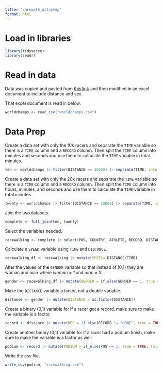 ```yaml
---
title: "racewalk_dataprep"
format: html
---
```

# Load in libraries

```r
library(tidyverse)
library(readr)
```

# Read in data

Data was copied and pasted from [this link](https://www.watchathletics.com/page/5352/results-world-athletics-race-walking-team-championships-2024#google_vignette){target="_blank"} and then modified in an excel document to include  distance and sex.

That excel document is read in below.

```r
worldchamps <- read_csv("worldchamps.csv")
```

# Data Prep

Create a data set with only the 10k racers and separate the `TIME` variable so there is a `TIME` column and a `RECORD` column. Then split the `TIME` column into minutes and seconds and use them to calculate the `TIME` variable in total minutes. 

```r
ten <- worldchamps |> filter(DISTANCE == 10000) |> separate(TIME, into = c("TIME", "RECORD"), sep = " ") |> separate(TIME, into = c("MIN", "SEC"), sep = ":") |> mutate(MIN = as.double(MIN), SEC = as.double(SEC)) |> mutate(SEC = SEC/60) |> mutate(TIME = SEC + MIN) |> mutate(RECORD = replace_na(RECORD, replace = "NONE")) 
```

Create a data set with only the 20k racers and separate the `TIME` variable so there is a `TIME` column and a `RECORD` column. Then split the `TIME` column into hours, minutes, and seconds and use them to calculate the `TIME` variable in total minutes. 

```r
twenty <- worldchamps |> filter(DISTANCE == 20000) |> separate(TIME, into = c("TIME", "RECORD"), sep = " ") |> separate(TIME, into = c("HRS", "MIN", "SEC"), sep = ":") |> mutate(HRS = as.double(HRS), MIN = as.double(MIN), SEC = as.double(SEC)) |> mutate(HRS = HRS*60, SEC = SEC/60) |> mutate(TIME = HRS + SEC + MIN) |> mutate(RECORD = replace_na(RECORD, replace = "NONE")) 
```

Join the two datasets.

```r
complete <- full_join(ten, twenty)
```

Select the variables needed. 

```r
racewalking <- complete |> select(POS, COUNTRY, ATHLETE, RECORD, DISTANCE, GENDER, TIME)
```

Calculate a `SPEED` variable using `TIME` and `DISTANCE`. 

```r
racewalking_df <- racewalking |> mutate(SPEED= DISTANCE/TIME) 
```

Alter the values of the `GENDER` variable so that instead of (0,1) they are woman and man where *woman = 1* and *man = 0*.  

```r
gender <- racewalking_df |> mutate(GENDER = if_else(GENDER == 1, true = "Woman", false = "Man")) 
```

Make the `DISTANCE` variable a factor, not a double variable.

```r
distance <- gender |> mutate(DISTANCE = as.factor(DISTANCE))
```

Create a binary (0,1) variable for if a racer got a record, make sure to make the variable is a factor. 

```r
record <- distance |> mutate(REC = if_else(RECORD != "NONE", true = TRUE, false = FALSE))
```

Create another binary (0,1) variable for if a racer had a podium finish, make sure to make the variable is a factor as well. 

```r
podium <- record |> mutate(PODIUM = if_else(POS <= 3, true = TRUE, false = FALSE)) 
```

Write the csv file.

```r
write_csv(podium, "racewalking.csv")
```







